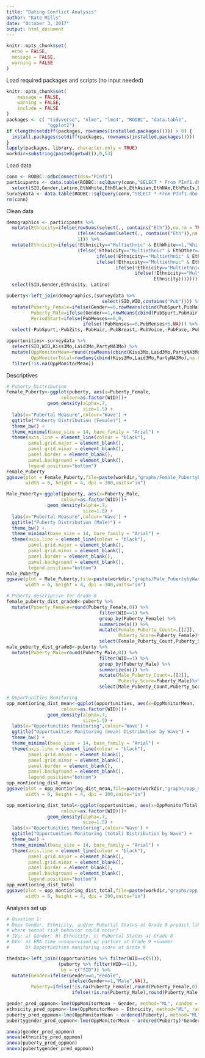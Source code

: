 ```yaml
---
title: "Dating Conflict Analysis"
author: "Kate Mills"
date: "October 3, 2017"
output: html_document
---
```



```r
knitr::opts_chunk$set(
  echo = FALSE,
  message = FALSE,
  warning = FALSE
)
```

Load required packages and scripts (no input needed)
```r
knitr::opts_chunk$set(
	message = FALSE,
	warning = FALSE,
	include = FALSE
)
packages <- c( "tidyverse", "nlme", "lme4", "RODBC", "data.table",
               "ggplot2")
if (length(setdiff(packages, rownames(installed.packages()))) > 0) {
  install.packages(setdiff(packages, rownames(installed.packages())))
}
lapply(packages, library, character.only = TRUE)
workdir=substring(paste0(getwd()),0,53)
```

Load data
```r
conn <- RODBC::odbcConnect(dsn="PInf1")
participants <- data.table(RODBC::sqlQuery(conn,"SELECT * From PInf1.dbo.SMaster")) %>%
  select(SID,Gender,Latino,EthWhite,EthBlack,EthAsian,EthNAm,EthPacIs,EthOther)
surveydata <- data.table(RODBC::sqlQuery(conn,"SELECT * From PInf1.dbo.SWave"))
rm(conn)
```

Clean data
```r
demographics <- participants %>%
  mutate(Ethnicity=ifelse(rowSums(select(., contains("Eth")),na.rm = TRUE)>1,"Multiethnic",
                          ifelse(rowSums(select(., contains("Eth")),na.rm = TRUE)<1,NA,
                          1))) %>%
  mutate(Ethnicity=ifelse(!Ethnicity=="Multiethnic" & EthWhite==1,"White",
                          ifelse(!Ethnicity=="Multiethnic" & EthOther==1,"Other",
                                 ifelse(!Ethnicity=="Multiethnic" & EthBlack==1,"AfricanAmerican",
                                 ifelse(!Ethnicity=="Multiethnic" & EthAsian==1,"AsianAmerican",
                                        ifelse(!Ethnicity=="Multiethnic" & EthNAm==1,"NativeAmerican",
                                               ifelse(!Ethnicity=="Multiethnic" & EthPacIs==1,"PacificIslander",
                                                      Ethnicity))))))) %>%
  select(SID,Gender,Ethnicity, Latino)

puberty<-left_join(demographics,(surveydata %>%
                                   select(SID,WID,contains("Pub")))) %>%
  mutate(Puberty_Female=ifelse(Gender==0,rowMeans(cbind(PubSpurt,PubHair,PubZits,PubBreast),na.rm = FALSE),NA),
         Puberty_Male=ifelse(Gender==1,rowMeans(cbind(PubSpurt,PubHair,PubZits,PubVoice,PubFace),na.rm = FALSE),NA),
         PeriodStart=ifelse(PubMenses==0,0,
                            ifelse(!PubMenses==0,PubMenses+5,NA))) %>%
  select(-PubSpurt,-PubZits,-PubHair,-PubBreast,-PubVoice,-PubFace,-PubMenses,-PubKiss)

opportunities<-surveydata %>% 
  select(SID,WID,Kiss3Mo,Laid3Mo,PartyNA3Mo) %>%
  mutate(OppMonitorMean=round(rowMeans(cbind(Kiss3Mo,Laid3Mo,PartyNA3Mo),na.rm=FALSE),2),
         OppMonitorTotal=rowSums(cbind(Kiss3Mo,Laid3Mo,PartyNA3Mo),na.rm=TRUE)) %>%
  filter(!is.na(OppMonitorMean))
```

Descriptives
```r
# Puberty Distribution
Female_Puberty<-ggplot(puberty, aes(x=Puberty_Female,
                    colour=as.factor(WID)))+
               geom_density(alpha=.7,
                            size=1.5) +
  labs(x="Pubertal Measure",colour='Wave') +
  ggtitle("Puberty Distribution (Female)") +
  theme_bw() +
  theme_minimal(base_size = 14, base_family = "Arial") +
  theme(axis.line = element_line(colour = "black"),
        panel.grid.major = element_blank(),
        panel.grid.minor = element_blank(),
        panel.border = element_blank(),
        panel.background = element_blank(),
        legend.position="bottom")
Female_Puberty
ggsave(plot = Female_Puberty,file=paste(workdir,"graphs/Female_PubertybyWave_dist.png",sep = ""),
       width = 6, height = 4, dpi = 300,units="in")

Male_Puberty<-ggplot(puberty, aes(x=Puberty_Male,
                    colour=as.factor(WID)))+
               geom_density(alpha=.7,
                            size=1.5) +
  labs(x="Pubertal Measure",colour='Wave') +
  ggtitle("Puberty Distribution (Male)") +
  theme_bw() +
  theme_minimal(base_size = 14, base_family = "Arial") +
  theme(axis.line = element_line(colour = "black"),
        panel.grid.major = element_blank(),
        panel.grid.minor = element_blank(),
        panel.border = element_blank(),
        panel.background = element_blank(),
        legend.position="bottom")
Male_Puberty
ggsave(plot = Male_Puberty,file=paste(workdir,"graphs/Male_PubertybyWave_dist.png",sep = ""),
       width = 6, height = 4, dpi = 300,units="in")

# Puberty descriptive for Grade 8
female_puberty_dist_grade8<-puberty %>%
  mutate(Puberty_Female=round(Puberty_Female,0)) %>%
                                  filter(WID==1) %>%
                                  group_by(Puberty_Female) %>%
                                  summarize(n()) %>%
                                  mutate(Female_Puberty_Count=.[[2]],
                                         Puberty_Score=Puberty_Female)%>%
                                  select(Female_Puberty_Count,Puberty_Score)
male_puberty_dist_grade8<-puberty %>%
  mutate(Puberty_Male=round(Puberty_Male,0)) %>%
                                  filter(WID==1) %>%
                                  group_by(Puberty_Male) %>%
                                  summarize(n()) %>%
                                  mutate(Male_Puberty_Count=.[[2]],
                                         Puberty_Score=Puberty_Male)%>%
                                  select(Male_Puberty_Count,Puberty_Score)

# Opportunities Monitoring
opp_montioring_dist_mean<-ggplot(opportunities, aes(x=OppMonitorMean,
                    colour=as.factor(WID)))+
               geom_density(alpha=.7,
                            size=1.5) +
  labs(x="Opportunities Monitoring",colour='Wave') +
  ggtitle("Opportunities Monitoring (mean) Distribution by Wave") +
  theme_bw() +
  theme_minimal(base_size = 14, base_family = "Arial") +
  theme(axis.line = element_line(colour = "black"),
        panel.grid.major = element_blank(),
        panel.grid.minor = element_blank(),
        panel.border = element_blank(),
        panel.background = element_blank(),
        legend.position="bottom")
opp_montioring_dist_mean
ggsave(plot = opp_montioring_dist_mean,file=paste(workdir,"graphs/opp_montioring_dist_mean.png",sep = ""),
       width = 6, height = 4, dpi = 300,units="in")

opp_montioring_dist_total<-ggplot(opportunities, aes(x=OppMonitorTotal,
                    colour=as.factor(WID)))+
               geom_density(alpha=.7,
                            size=1.5) +
  labs(x="Opportunities Monitoring",colour='Wave') +
  ggtitle("Opportunities Monitoring (total) Distribution by Wave") +
  theme_bw() +
  theme_minimal(base_size = 14, base_family = "Arial") +
  theme(axis.line = element_line(colour = "black"),
        panel.grid.major = element_blank(),
        panel.grid.minor = element_blank(),
        panel.border = element_blank(),
        panel.background = element_blank(),
        legend.position="bottom")
opp_montioring_dist_total
ggsave(plot = opp_montioring_dist_total,file=paste(workdir,"graphs/opp_montioring_dist_total.png",sep = ""),
       width = 6, height = 4, dpi = 300,units="in")

```

Analyses set up
```r

# Question 1:
# Does Gender, Ethnicity, and/or Pubertal Status at Grade 8 predict likelihood to being in situations
# where sexual risk behavior could occur?
# IVs: a) Gender, b) Ethnicity, c) Pubertal Status at Grade 8
# DVs: a) EMA time unsupervised w/ partner at Grade 9 +summer
#      b) Opportunities monitoring score at Grade 9

thedata<-left_join((opportunities %>% filter(WID==c(5))),
                   (puberty %>% filter(WID==1)),
                    by = c("SID")) %>%
  mutate(Gender=ifelse(Gender==0,"Female",
                       ifelse(Gender==1,"Male",NA)),
         Puberty=ifelse(!is.na(Puberty_Female),round(Puberty_Female,0),
                        ifelse(!is.na(Puberty_Male),round(Puberty_Male,0),NA)))

gender_pred_oppmon<-lme(OppMonitorMean ~ Gender, method="ML", random = ~1|SID, data=thedata, na.action=na.exclude)
ethnicity_pred_oppmon<-lme(OppMonitorMean ~ Ethnicity, method="ML", random = ~1|SID, data=thedata, na.action=na.exclude)
puberty_pred_oppmon<-lme(OppMonitorMean ~ ordered(Puberty), method="ML", random = ~1|SID, data=thedata, na.action=na.exclude)
pubertygender_pred_oppmon<-lme(OppMonitorMean ~ ordered(Puberty)*Gender, method="ML", random = ~1|SID, data=thedata, na.action=na.exclude)

anova(gender_pred_oppmon)
anova(ethnicity_pred_oppmon)
anova(puberty_pred_oppmon)
anova(pubertygender_pred_oppmon)



```